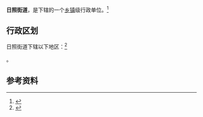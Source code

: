 {{中国乡级行政区
|景观照片文件名 = 
|景观照片描述 = 
|汉语拼音 = 
|其他语言 = 
|其他语言名称 = 
|旧称 = 
|地名出处 = 
|位置图文件名 = 
|位置图描述 = 
|自定义图片= 
|建置时间 = 
|政府驻地 = 
|毗邻 = 
|总面积 = 
|总人口 = 
|总人口年份 = 
|户籍人口 = 
|户籍人口年份 = 
|常住人口 = 
|常住人口年份 = 
|人口密度 = 
|GDP = 
|GDP年份 = 
|邮政编码 = 
|电话区号 = 633
|官方网站 = 
|网站名称 = 
|37/11/02/001/000}}

'''日照街道'''，是{{PRC admin/fullname|37/11/02/001/000|3}}下辖的一个[[乡镇|乡镇]]级行政单位。<ref>{{PRC admin/ref sgc|{{PRC admin/parent|37/11/02/001/000}}}}</ref>

== 行政区划 ==

日照街道下辖以下地区：<ref>{{PRC admin/ref sgc|37/11/02/001/000}}</ref>

{{PRC admin/children|37/11/02/001/000}}。

== 参考资料 ==

{{reflist}}

{{行政区划小作品}}
{{PRC admin/navcat|37/11/02/001/000}}